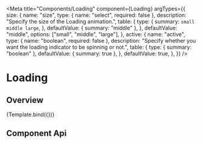 
<Meta
  title="Components/Loading"
  component={Loading}
  argTypes={{
    size: {
      name: "size",
      type: { name: "select", required: false },
      description: "Specify the size of the Loading animation.",
      table: {
        type: {
          summary: `small middle large`,
        },
        defaultValue: { summary: "middle" },
      },
      defaultValue: "middle",
      options: ["small", "middle", "large"],
    },
    active: {
      name: "active",
      type: { name: "boolean", required: false },
      description:
        "Specify whether you want the loading indicator to be spinning or not.",
      table: {
        type: { summary: "boolean" },
        defaultValue: { summary: true },
      },
      defaultValue: true,
    },
  }}
/>

# Loading

## Overview


<Canvas>
  <Story name="Primary" args={{}}>
    {Template.bind({})}
  </Story>
</Canvas>

## Component Api

<ArgsTable story="Primary" />
